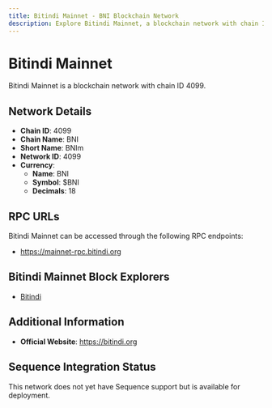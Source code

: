 ```yaml
--- 
title: Bitindi Mainnet - BNI Blockchain Network
description: Explore Bitindi Mainnet, a blockchain network with chain ID 4099. Learn about its native currency, BNI, and how to interact with the network.
---
```


# Bitindi Mainnet

Bitindi Mainnet is a blockchain network with chain ID 4099.

## Network Details

- **Chain ID**: 4099
- **Chain Name**: BNI
- **Short Name**: BNIm
- **Network ID**: 4099
- **Currency**: 
  - **Name**: BNI
  - **Symbol**: $BNI
  - **Decimals**: 18

## RPC URLs

Bitindi Mainnet can be accessed through the following RPC endpoints:

- https://mainnet-rpc.bitindi.org

## Bitindi Mainnet Block Explorers

- [Bitindi](https://bitindiscan.com)

## Additional Information

- **Official Website**: https://bitindi.org

## Sequence Integration Status

This network does not yet have Sequence support but is available for deployment.
